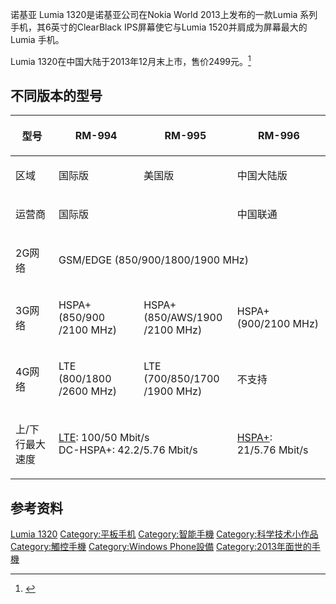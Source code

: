 {{refimprove|time=2015-09-19T11:01:33+00:00}}
诺基亚 Lumia 1320是诺基亚公司在Nokia World 2013上发布的一款Lumia 系列手机，其6英寸的ClearBlack IPS屏幕使它与Lumia 1520并肩成为屏幕最大的Lumia 手机。

Lumia 1320在中国大陆于2013年12月末上市，售价2499元。<ref>{{Cite web |url=http://news.mydrivers.com/1/287/287834.htm |title=存档副本 |accessdate=2015-09-19 |archive-date=2015-11-18 |archive-url=https://web.archive.org/web/20151118001827/http://news.mydrivers.com/1/287/287834.htm |dead-url=no }}</ref>

{{Infobox Mobile
| name            = 诺基亚Lumia 1320 
| image2          =
| imagesize       =
| caption         = 
| slogan          = 大显身手<br />''See the Bigger Picture!''
| manufacturer    = [[Nokia|Nokia]]  
| carrier         = 
| available       = 
| series          = [[诺基亚Lumia|诺基亚Lumia]]
| predecessor     = [[诺基亚_Lumia_625|诺基亚 Lumia 625]]
| successor       = [[Microsoft_Lumia_640|Microsoft Lumia 640]]
| status          = 停产
| form            = 
| size            = 
| weight          = 
| networks        = 
| os              = [[Windows_Phone_8|Windows Phone 8]]
| cpu             = MSM8930AB（国际版）,MSM8230AB（中国大陆版）
| screen          = 1280*720[[像素|像素]] 6[[英寸|英寸]]
| input           = [[電容式|電容式]][[觸控螢幕|觸控螢幕]]
| interior_memory = 8GB
| memory_card     = [[MicroSD|MicroSD]]可扩展至64GB
| memory          = 1GB
| connectivity    = [[WiFi|WiFi]] 802.11 a/b/g/n/ac、[[双频|双频]]、[[热点_(Wi-Fi)|WiFi热点]]<br>[[近场通讯|NFC]]<br />[[蓝牙|蓝牙]]4.0<br/ >[[MicroUSB|MicroUSB]]
| battery         = BV-4BW  3.8V 3400 [[mAh|mAh]]
| camera          = 5MP 单LED补光灯
| 2nd_camera      = VGA
| ringtone        = 
| music           = 
| image           = 
| related         = 
}}

== 不同版本的型号 ==
{| class="wikitable" style="text-align: center;"

! 型号 
! RM-994
! RM-995
! RM-996
|-
! style="font-weight:normal;" | 区域
| 国际版
| 美国版
| 中国大陆版
|-
! style="font-weight:normal;" | 运营商
| 国际版 
| 
| 中国联通
|-
! style="font-weight:normal;" | 2G网络
| colspan="3" | GSM/EDGE (850/900/1800/1900 MHz) 
|-
! style="font-weight:normal;" | 3G网络
| HSPA+ <br>
(850​/900​/2100 MHz) 
| HSPA+ <br>
(850​/AWS​/1900​​/2100 MHz) 
| HSPA+ <br>
(900​/2100 MHz)
|-
! style="font-weight:normal;" | 4G网络
| LTE <br>
(800​/1800​/2600 MHz) 
| LTE <br>
(700​/850​/1700​/1900 MHz) 
| 不支持
|-
! style="font-weight:normal;" | 上/下行最大速度
| colspan="2" |[[長期演進技術|LTE]]: 100/50 Mbit/s<br>
DC-HSPA+: 42.2/5.76 Mbit/s 
| [[演进式HSPA|HSPA+]]: 21/5.76 Mbit/s
|}

== 参考资料 ==
{{Reflist}}
[[Category:诺基亚手机|Lumia 1320]]
[[Category:平板手机|Category:平板手机]]
[[Category:智能手機|Category:智能手機]]
[[Category:科学技术小作品|Category:科学技术小作品]]
[[Category:觸控手機|Category:觸控手機]]
[[Category:Windows_Phone設備|Category:Windows Phone設備]]
[[Category:2013年面世的手機|Category:2013年面世的手機]]
{{Microsoft Lumia}}
{{Windows Phone Devices}}
{{Nokia phones}}